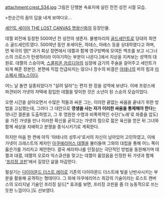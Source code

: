 attachment:crest_534.jpg
그림은 단행본 속표지에 실린 전전 성전 시절 모습.

>한순간의 꿈의 답을 내게 보여다오...

[[세인트 세이야 THE LOST CANVAS 명왕신화]]의 등장인물. 

데젤 외전에 등장한 500여년 전 성전의 생존자. 물병자리의 [[골드세인트]]로 당대의 최연소 골드세인트였다. 500여년 동안 포세이돈, 하데스, 아레스 등을 상대하였다고 하며, 먼 북극의 땅[* 과거 회상 장면에서 데젤과 함께 영구빙벽에 모여든 백조를 보고 시그너스의 크로스가 탄생하리라 이야기하는 부분이 나온다.]에서 지상을 지켜보는 성역의 대원로. 데젤의 스승이며, [[스콜피온 카르디아]]의 심장에 금기의 주술을 걸어주고 세인트가 되게 해준 장본인. 본편에 직접 언급되지는 않으나 장수의 비결은 [[아테나]]의 피의 힘과 [[미소페사 메노스]]이다.

어느 날 돌연 실종되었다가 "살려 달라"는 편지 한 장을 성역에 보낸다. 이에 프랑스에 파견되어 가넷의 저택에 잠입한 데젤을 맞이한 것은 소년이 된 스승의 모습이었다.

오랜 시간을 살아오면서 수많은 적들과 싸운 그는, 이러한 끝없는 싸움을 끝내기 위한 방법을 고심했는데, 그러다 그 대안으로 '''영생을 사는 자가 이러한 싸움을 통제해야 한다'''는 엇나간 결론을 도출하였고, 그 후 영원한 수명과 비폭력적인 수단('노래'로 좌중을 압도)을 가진 가넷을 만나 이러한 확신을 굳히고는 가넷의 힘으로 젊은 육신을 얻은 뒤 그녀와 함께 세상을 지배하고 분쟁을 종식시키기로 계획한다. 

하지만 마음 한 켠에 아직 '아테나의 성투사'로서의 자신이 남아있어 고민하였고, 이에 가넷이 크레스트의 제자인 [[아쿠에리어스 데젤]]을 불러들여 그와의 대립을 통해 어느 쪽이 옳은가를 가리자고 제안한다. 결국 세라피나를 인질삼는 극단적인 방법을 동원해가며 데젤과 대결, 데젤의 오로라 익스큐션을 맞고는 데젤이 옳았음을 인정한 뒤 가넷과 함께 '[[프리징 코핀]]'에서 길었던 삶을 마감한다.

필살기는 [[다이아몬드 더스트 레이]]로 기존의 다이아몬드 더스트에 빛을 난반사시키는 부분을 활용해 공격하는 형태이다. 그 외에 아쿠에리어스 최강의 기술이라는 로스트 캔버스의 오리지널 기술인 프리징 실드[* 효과를 보면, 프리징 코핀을 좀 더 능동적으로 쓰는 듯한 느낌이다.]도 선보였다. 
